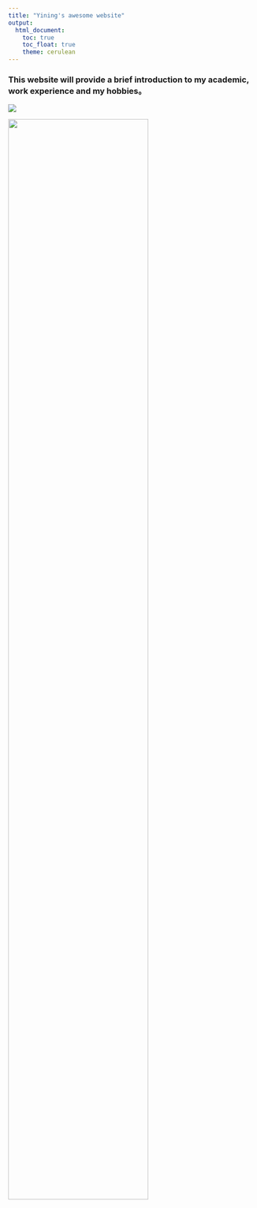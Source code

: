 ---
title: "Yining's awesome website"
output: 
  html_document:
    toc: true
    toc_float: true
    theme: cerulean
---

### This website will provide a brief introduction to my academic, work experience and my hobbies。


![](https://media.giphy.com/media/BN9OrijIQZxy4OPfBG/giphy.gif?cid=ecf05e47g7mc4gbzxv1lzja34npiyxk8v0kqbu98c4x4moia&ep=v1_gifs_related&rid=giphy.gif&ct=g)



<img src="pictures/stars.jpg" style="width:75%">



